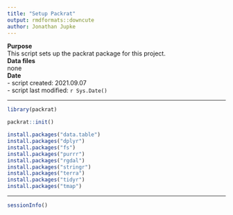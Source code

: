 ```yaml
---
title: "Setup Packrat"
output: rmdformats::downcute
author: Jonathan Jupke
---
```



**Purpose**     
This script sets up the packrat package for this project.    
**Data files**    
none    
**Date**    
- script created:  2021.09.07   
- script last modified: `r Sys.Date()`    

***    

```r
library(packrat)
```

```r
packrat::init()
```


```r
install.packages("data.table")
install.packages("dplyr")
install.packages("fs")
install.packages("purrr")
install.packages("rgdal")
install.packages("stringr")
install.packages("terra")
install.packages("tidyr")
install.packages("tmap")

```


***    

```r
sessionInfo()
```

